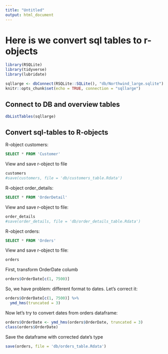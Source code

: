 ```yaml
---
title: "Untitled"
output: html_document
---
```


# Here is we convert sql tables to r-objects

```r
library(RSQLite)
library(tidyverse)
library(lubridate)

sqllarge <- dbConnect(RSQLite::SQLite(), "db/Northwind_large.sqlite")
knitr::opts_chunk$set(echo = TRUE, connection = "sqllarge")
```

## Connect to DB and overview tables
```r
dbListTables(sqllarge)
```

## Convert sql-tables to R-objects

R-object customers:
```sql
SELECT * FROM 'Customer'  
```
View and save r-object to file
```r
customers
#save(customers, file = 'db/customers_table.Rdata')
```
R-object order_details:
```sql
SELECT * FROM 'OrderDetail'
```
View and save r-object to file:
```r
order_details
#save(order_details, file = 'db/order_details_table.Rdata')
```
R-object orders:
```sql
SELECT * FROM 'Orders'
```
View and save r-object to file:
```r
orders
```
First, transform OrderDate columb
```r
orders$OrderDate[c(1, 7500)]
```
So, we have problem: different format to dates. Let's correct it:
```r
orders$OrderDate[c(1, 7500)] %>% 
  ymd_hms(truncated = 3)
```
Now let's try to convert dates from orders dataframe:
```r
orders$OrderDate <- ymd_hms(orders$OrderDate, truncated = 3)
class(orders$OrderDate)
```
Save the dataframe with corrected date's type
```r
save(orders, file = 'db/orders_table.Rdata')
```


